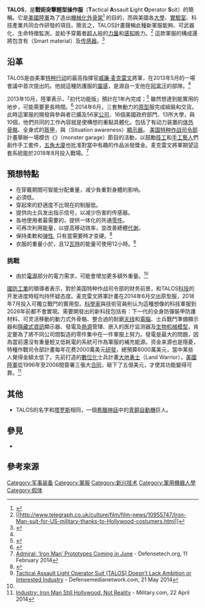 {{未來產品}}
'''TALOS'''，是'''戰術突擊輕型操作服'''（'''T'''actical '''A'''ssault '''L'''ight '''O'''perator '''S'''uit）的簡稱。它是[[美國陸軍|美國陸軍]]為了造出[[機器人|機械化]][[外骨骼|外骨架]]<ref>{{cite news | last = Lewis | first = Tanya | title = U.S. Military's 'Iron Man' Suit Prototype Debuts This Month | publisher = Yahoo! News | date = 27 May 2014 | url = http://news.yahoo.com/u-militarys-iron-man-suit-prototype-debuts-month-152158957.html | accessdate = 27 May 2014 | archive-date = 2014-12-04 | archive-url = https://web.archive.org/web/20141204163039/http://news.yahoo.com/u-militarys-iron-man-suit-prototype-debuts-month-152158957.html | dead-url = no }}</ref> 的目的，而與美國各[[大學|大學]]、[[實驗室|實驗室]]、科技產業共同合作研發的項目。簡言之，TALOS計畫聲稱此種新軍服能夠{{link-en|防彈|Bulletproof}}、可武器化、生命特徵監測，並給予穿戴者[[超人|超人]]般的[[力量|力量]]和[[感知|感知]]能力。<ref>[|http://www.telegraph.co.uk/culture/film/film-news/10955747/Iron-Man-suit-for-US-military-thanks-to-Hollywood-costumers.html|]</ref> 這款軍服的構成還將包含有{{link-en|智慧型材料|Smart material}}（Smart material）及[[传感器|传感器]]。<ref name=Mashable>{{cite web|title=The U.S. Army Is Building an 'Iron Man' Suit for Soldiers|url=http://mashable.com/2013/10/13/us-army-iron-man-suit/|accessdate=2014-11-29|archive-date=2014-11-30|archive-url=https://web.archive.org/web/20141130002536/http://mashable.com/2013/10/13/us-army-iron-man-suit/|dead-url=no}}</ref>

==沿革==
TALOS是由美軍[[特种行动|特种行动]]的最高指揮官[[威廉·麦克雷文|威廉·麦克雷文]]將軍，在2013年5月的一場會議中首次提出的。他說這種防護服的[[靈感|靈感]]，是源自一支他在[[阿富汗|阿富汗]]的部隊。<ref name=Mashable />

2013年10月，陸軍表示，「初代功能版」預計在1年內完成；<ref name=SingularityHub>{{cite web|title=US Army to Build Armored Talos Suit That Merges Man and Machine|url=http://singularityhub.com/2013/10/21/us-army-to-build-an-armored-talos-suit-that-merges-man-and-machine/|accessdate=2014-11-29|archive-date=2014-12-05|archive-url=https://web.archive.org/web/20141205145322/http://singularityhub.com/2013/10/21/us-army-to-build-an-armored-talos-suit-that-merges-man-and-machine/|dead-url=no}}</ref> 雖然想達到能實用的地步，可能需要更長時間。<ref name=NPR>{{cite web|title=Special Ops Envisions 'Iron Man'-Like Suit To Protect Troops|url=http://www.npr.org/blogs/alltechconsidered/2013/08/05/209241687/special-ops-envisions-iron-man-like-suit-to-protect-troops|accessdate=2014-11-29|archive-date=2014-12-23|archive-url=https://web.archive.org/web/20141223044108/http://www.npr.org/blogs/alltechconsidered/2013/08/05/209241687/special-ops-envisions-iron-man-like-suit-to-protect-troops|dead-url=no}}</ref> 2014年6月，三套無動力的[[原型_(工程)|原型]]服完成組裝和交貨。此時這軍服的開發與參與者已擴及56家[[公司|公司]]、16個美國政府部門、13所大學，與10個{{link-en|美國國家級實驗室|United States national laboratories}}，他們共同的工作內容就是使構想的重點具體化。包括了有动力装置的[[外骨骼|体外骨骼]]、全身式的[[盔甲|盔甲]]，與{{link-en|狀態意識|Situation awareness}}（Situation awareness）[[顯示器|顯示器]]。 [[美国特种作战司令部|美国特种作战司令部]]計畫舉辦一場模仿《{{link-en|怪物車庫 (電視節目)|Monster Garage|怪物車庫}}》（monster garage）節目的活動，以鼓勵[[技工|技工]]和[[手工藝人|手工藝人]]們創作手工套件，[[五角大廈|五角大廈]]也批准對當中有趣的作品派發獎金。麦克雷文將軍期望這套系統能於2018年8月投入戰場。<ref>[http://defensetech.org/2014/02/11/admiral-iron-man-prototypes-coming-in-june/ Admiral: ‘Iron Man’ Prototypes Coming in June] {{Wayback|url=http://defensetech.org/2014/02/11/admiral-iron-man-prototypes-coming-in-june/ |date=20141201125255 }} - Defensetech.org, 11 February 2014</ref>

== 預想特點 ==
* 在穿戴期間可智能分配重量，减少負重對身體的影响。
* 必須低{{link-en|耗電|Electric energy consumption}}。
* 穿起來的舒適度不比現在的制服低。
* 提供向士兵发出指示信号，以减少伤害的传感器。
* 各地使用者最需要的，提供一体化的共通[[零件|零件]]{{link-en|戰鬥勤務支援 (美國)|Combat service support (United States)|支援}}。
* 可再次利用能量，以提高移动效率，並改善總體[[代谢|代谢]]。
* 保持柔軟和[[弹性|弹性]], 只有當需要時才变硬。<ref name=Livescience>{{cite web|title=Iron Man' Suit Under Development by US Army|url=http://www.livescience.com/40325-army-iron-man-suit-talos.html|accessdate=2014-11-29|archive-date=2014-10-27|archive-url=https://web.archive.org/web/20141027063056/http://www.livescience.com/40325-army-iron-man-suit-talos.html|dead-url=no}}</ref>
* 衣服的重量小於{{convert|400|lb|kg|abbr=on}}，且12[[瓦特|瓦特]]的能量可使用12小時。<ref>[http://www.defensemedianetwork.com/stories/diverse-range-of-companies-work-on-the-tactical-assault-light-operator-suit-talos/ Tactical Assault Light Operator Suit (TALOS) Doesn’t Lack Ambition or Interested Industry] {{Wayback|url=http://www.defensemedianetwork.com/stories/diverse-range-of-companies-work-on-the-tactical-assault-light-operator-suit-talos/ |date=20141102024634 }} - Defensemedianetwork.com, 21 May 2014</ref>

===挑戰===
*由於[[電源|電源]]部分的電力需求，可能會增加更多額外重量。<ref name=Livescience />

[[國防工業|國防工業]]的領導者表示，對於美国特种作战司令部的财务前景，和TALOS[[科技|科技]]的开发进度時程均持怀疑态度。麦克雷文將軍計畫在2014年6月交出原型服，2018年7月投入可獨立戰鬥的實用型。[[科學家|科學家]]與技術官員則认为這種想像的科技軍服到2026年前都不會實現。需要開發出的新科技包括有：下一代的全身防彈裝甲防護材料、可灵活移動的動力式外骨骼、整合過的耐磨[[天线|天线]]和[[電腦|電腦]]、士兵戰鬥準備顯示器和[[隱藏式|隱藏式]][[資訊|資訊]]顯示器、發電及[[熱源|熱源]]管理、嵌入的医疗监测器及[[生物力学|生物机械]][[模型|模型]]，肯定要為了將不同公司間製造的零件集中在一件軍服上努力。發電是最大的問題，因為當前還沒有重量輕又低耗電的系統可作為軍服的補充能源。资金来源也是隱憂，特種作戰司令部計畫每年花费2000萬美元[[研發|研發]]，總預算8000萬美元，當中某些人覺得金額太低了。先前打造的[[數位化|數位化]]士兵計畫[[大地勇士|大地勇士]]（Land Warrior），[[美國陸軍|美國陸軍]]從1996年至2006間簽署三張大[[合同|合同]]，砸下了五億美元，才使其功能變得可靠。<ref>[http://www.military.com/daily-news/2014/04/22/industry-iron-man-still-hollywood-not-reality.html?ESRC=todayinmil.sm Industry: Iron Man Still Hollywood, Not Reality] {{Wayback|url=http://www.military.com/daily-news/2014/04/22/industry-iron-man-still-hollywood-not-reality.html?ESRC=todayinmil.sm |date=20141208062414 }} - Military.com, 22 April 2014</ref>

==其他==
* TALOS的名字和[[塔罗斯|塔罗斯]]相同，一個[[希臘神話|希臘神話]]中的[[青銅|青銅]][[自動機|自動機]]巨人。

== 參見 ==
*{{link-en|美國陸軍重編|Transformation of the United States Army}}

==參考來源==
{{reflist}}

[[Category:军事装备|Category:军事装备]]
[[Category:軍服|Category:軍服]]
[[Category:新兴技术|Category:新兴技术]]
[[Category:軍用機器人學|Category:軍用機器人學]]
[[Category:假体|Category:假体]]